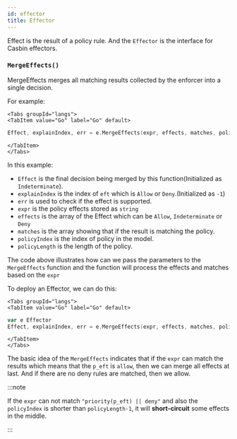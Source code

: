 ```yaml
---
id: effector
title: Effector
---
```




Effect is the result of a policy rule. And the ```Effector``` is the interface for Casbin effectors.

### `MergeEffects()`

MergeEffects merges all matching results collected by the enforcer into a single decision.

For example:

```mdx-code-block
<Tabs groupId="langs">
<TabItem value="Go" label="Go" default>
```

```go
Effect, explainIndex, err = e.MergeEffects(expr, effects, matches, policyIndex, policyLength)
```

```mdx-code-block
</TabItem>
</Tabs>
```

In this example:  

* ```Effect``` is the final decision being merged by this function(Initialized as ```Indeterminate```).
* ```explainIndex``` is the index of ```eft``` which is ```Allow``` or ```Deny```.(Initialized as ```-1```)
* ```err``` is used to check if the effect is supported.
* ```expr``` is the policy effects stored as ```string```
* ```effects``` is the array of the Effect which can be ```Allow```, ```Indeterminate``` or ```Deny```
* ```matches``` is the array showing that if the result is matching the policy.
* ```policyIndex``` is the index of policy in the model.
* ```policyLength``` is the length of the policy.

The code above illustrates how can we pass the parameters to the `MergeEffects` function and the function will process the effects and matches based on the ```expr```  

To deploy an Effector, we can do this:

```mdx-code-block
<Tabs groupId="langs">
<TabItem value="Go" label="Go" default>
```

```go
var e Effector
Effect, explainIndex, err = e.MergeEffects(expr, effects, matches, policyIndex, policyLength)
```

```mdx-code-block
</TabItem>
</Tabs>
```

The basic idea of the ```MergeEffects``` indicates that if the ```expr``` can match the results which means that the ```p_eft``` is ```allow```, then we can merge all effects at last. And if there are no deny rules are matched, then we allow.

:::note

If the ```expr``` can not match ```"priority(p_eft) || deny"``` and also the ```policyIndex``` is shorter than ```policyLength-1```, it will **short-circuit** some effects in the middle.

:::